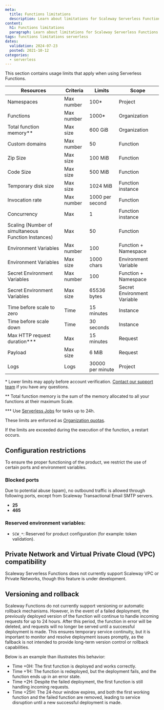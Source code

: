 ```yaml
---
meta:
  title: Functions limitations
  description: Learn about limitations for Scaleway Serverless Functions including resource and execution constraints.
content:
  h1: Functions limitations
  paragraph: Learn about limitations for Scaleway Serverless Functions including resource and execution constraints.
tags: functions limitations serverless
dates:
  validation: 2024-07-23
  posted: 2021-10-12
categories:
  - serverless
---
```


This section contains usage limits that apply when using Serverless Functions.

| Resources                                           | Criteria   | Limits           | Scope                       |
|-----------------------------------------------------|------------|------------------|-----------------------------|
| Namespaces                                          | Max number | 100*             | Project                     |
| Functions                                           | Max number | 1000*            | Organization                |
| Total function memory\**                            | Max size   | 600 GiB          | Organization                |
| Custom domains                                      | Max number | 50               | Function                    |
| Zip Size                                            | Max size   | 100 MiB          | Function                    |
| Code Size                                           | Max size   | 500 MiB          | Function                    |
| Temporary disk size                                 | Max size   | 1024 MiB         | Function instance           |
| Invocation rate                                     | Max number | 1000 per second  | Function                    |
| Concurrency                                         | Max        | 1                | Function instance           |
| Scaling (Number of simultaneous Function Instances) | Max        | 50               | Function                    |
| Environment Variables                               | Max number | 100              | Function + Namespace        |
| Environment Variables                               | Max size   | 1000 chars       | Environment Variable        |
| Secret Environment Variables                        | Max number | 100              | Function + Namespace        |
| Secret Environment Variables                        | Max size   | 65536 bytes      | Secret Environment Variable |
| Time before scale to zero                           | Time       | 15 minutes       | Instance                    |
| Time before scale down                              | Time       | 30 seconds       | Instance                    |
| Max HTTP request duration\***                       | Max        | 15 minutes       | Request                     |
| Payload                                             | Max size   | 6 MiB            | Request                     |
| Logs                                                | Logs       | 30000 per minute | Project                     |

\* Lower limits may apply before account verification. [Contact our support team](https://console.scaleway.com/support) if you have any questions.

\** Total function memory is the sum of the memory allocated to all your functions at their maximum Scale.

\*** Use [Serverless Jobs](/serverless-jobs/) for tasks up to 24h.

These limits are enforced as [Organization quotas](/organizations-and-projects/additional-content/organization-quotas/#serverless-functions).

If the limits are exceeded during the execution of the function, a restart occurs.

## Configuration restrictions

To ensure the proper functioning of the product, we restrict the use of certain ports and environment variables.

### Blocked ports

Due to potential abuse (spam), no outbound traffic is allowed through following ports, except from Scaleway Transactional Email SMTP servers.

* **25**
* **465**

### Reserved environment variables:
* `SCW_*`: Reserved for product configuration (for example: token validation).

## Private Network and Virtual Private Cloud (VPC) compatibility

Scaleway Serverless Functions does not currently support Scaleway VPC or Private Networks, though this feature is under development.

## Versioning and rollback

Scaleway Functions do not currently support versioning or automatic rollback mechanisms.
However, in the event of a failed deployment, the previously deployed version of the function will continue to handle
incoming requests for up to 24 hours. After this period, the function in error will be deleted, and requests will no
longer be served until a successful deployment is made. This ensures temporary service continuity, but it is important
to monitor and resolve deployment issues promptly, as the fallback is not intended to provide long-term version control
or rollback capabilities.

Below is an example than illustrates this behavior:

* Time +0H: The first function is deployed and works correctly.
* Time +1H: The function is redeployed, but the deployment fails, and the function ends up in an error state.
* Time +2H: Despite the failed deployment, the first function is still handling incoming requests.
* Time +25H: The 24-hour window expires, and both the first working function and the failed function are removed,
leading to service disruption until a new successful deployment is made.
